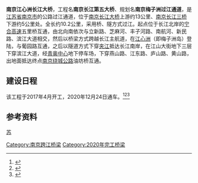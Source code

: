 {{Infobox Bridge
| bridge_name=南京江心洲长江大桥
| image=20210501 鱼嘴湿地公园望见的江心洲长江大桥.jpg
| image_size=270
| caption=从鱼嘴湿地公园望去的南京江心洲长江大桥，2021年5月
| carries={{中国国道名|205}}<br>{{中国国道名|312}}<br>{{中国省道名|001|P=江苏}}
| crosses=[[长江|长江]]
| locale={{CHN}}[[江苏省|江苏省]][[南京市|南京市]]
| coordinates=
| owner=
| maint=
| designer= 
| architect=
| builder=
| begin=2015年
| complete=
| open=2020年12月24日
| cost=
| toll=
| traffic=
| design=
| material=
| length={{convert|4.3|km|0}}
| width=
| height=
| mainspan={{convert|600|m|0}}×2
| spans=
| piers=
| load=
| clearance=
| below=
| map_cue=
| map_text=
| map_image=
| map_width=
| lat=
| long=
| extra=
}}
'''南京江心洲长江大桥'''，工程名'''南京长江第五大桥'''、规划名'''南京梅子洲过江通道'''，是[[江苏省|江苏省]][[南京市|南京市]]的公路过江通道，位于[[南京长江大桥|南京长江大桥]]上游约13公里、[[南京大胜关长江大桥_(公路)|南京长江三桥]]下游约5公里处。全长约10.2公里，采用桥、隧方式过江。起点位于长江北岸的[[宁合高速|宁合高速]]五里桥互通，由北向南依次与立新路、芝麻河、丰子河路、南航河、新民路、滨江大道相交，然后以桥梁方式跨越长江主航道，在[[江心洲|江心洲]]（即梅子洲岛）登陆，与葡园路互通，之后以隧道方式下穿[[夹江|夹江]]抵达长江南岸，在江山大街地下三层下穿滨江大道，经[[青奥中心|青奥中心]]地下停车场，下穿燕山路、江东路、庐山路、黄山路，出地面抵达终点[[南京绕城公路|南京绕城公路]]油坊桥互通。

== 建设日程 ==
该工程于2017年4月开工，2020年12月24日通车。<ref>{{cite news|title=“南京五桥施打首根水上平台钢管桩”|publisher=中交二航局第四工程有限公司|url=http://www.wh-eh.com/news/qiyexinwen/2017/0405/10512.html|date=2017-04-05|accessdate=2017-07-22|archive-date=2019-09-18|archive-url=https://web.archive.org/web/20190918212008/http://www.wh-eh.com/news/qiyexinwen/2017/0405/10512.html}}</ref><ref>{{cite news|title=“【万里长江·大桥行】南京长江五桥”|publisher=湖北日报网|url=http://photo.cnhubei.com/2017/0701/363606_all.shtml|date=2017-07-01|accessdate=2017-07-22|archive-date=2019-09-13|archive-url=https://web.archive.org/web/20190913074216/http://photo.cnhubei.com/2017/0701/363606_all.shtml}}</ref><ref>{{cite web|title=南京江心洲长江大桥（长江五桥）、上坝夹江大桥（浦仪公路西段）通车公告|url=http://jtj.nanjing.gov.cn/njsjtysj/202012/t20201222_2764856.html|date=2020-12-22|accessdate=2020-12-22|publisher=南京市交通运输局|archive-date=2021-02-13|archive-url=https://web.archive.org/web/20210213054108/http://jtj.nanjing.gov.cn/njsjtysj/202012/t20201222_2764856.html|dead-url=no}}</ref>

== 参考资料 ==
{{reflist}}
{{Crossings navbox
|structure= [[长江桥隧列表|桥梁与隧道]]
|place= [[长江|长江]]
|bridge= 南京江心洲长江大桥
|bridge signs= {{中国国道名|205}}<br>{{中国国道名|312}}<br>{{中国省道名|001|P=江苏}}
|upstream= [[南京大胜关长江大桥_(公路)|南京大胜关长江大桥]]
|upstream signs= {{China Expwy Name|G42}}<br />{{China Expwy Name|G2503}}
|downstream= [[南京地铁17号线过江通道|南京地铁17号线过江通道]]
|downstream signs= [[南京地铁17号线|南京地铁17号线]]
}}
{{南京过江通道}}
{{南京道路网络}}
[[category:长江大桥|苏]]
[[Category:南京跨江桥梁|Category:南京跨江桥梁]]
[[Category:2020年完工桥梁|Category:2020年完工桥梁]]